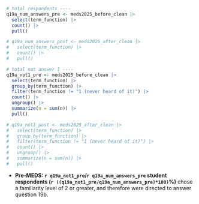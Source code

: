 ```r
# total respondents ----
q19a_num_answers_pre <- meds2025_before_clean |> 
  select(term_function) |> 
  count() |> 
  pull()

# q19a_num_answers_post <- meds2025_after_clean |> 
#   select(term_function) |> 
#   count() |> 
#   pull()

# total not answer 1 ----
q19a_not1_pre <- meds2025_before_clean |> 
  select(term_function) |> 
  group_by(term_function) |>
  filter(term_function != "1 (never heard of it)") |> 
  count() |>
  ungroup() |> 
  summarize(n = sum(n)) |> 
  pull()

# q19a_not1_post <- meds2025_after_clean |> 
#   select(term_function) |> 
#   group_by(term_function) |>
#   filter(term_function != "1 (never heard of it)") |> 
#   count() |>
#   ungroup() |> 
#   summarize(n = sum(n)) |> 
#   pull()
```

::: {.callout-note}

- **Pre-MEDS: `r q19a_not1_pre`/`r q19a_num_answers_pre` student respondents (`r ((q19a_not1_pre/q19a_num_answers_pre)*100)`%)** chose a familiarity level of 2 or greater, and therefore were directed to answer question 19b.

:::